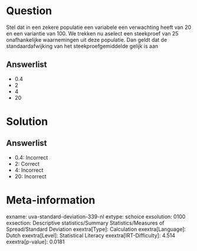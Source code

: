 Question
========

Stel dat in een zekere populatie een variabele een verwachting heeft van
20 en een variantie van 100. We trekken nu aselect een steekproef van 25
onafhankelijke waarnemingen uit deze populatie. Dan geldt dat de
standaardafwijking van het steekproefgemiddelde gelijk is aan

Answerlist
----------

* 0.4
* 2
* 4
* 20

Solution
========

Answerlist
----------

* 0.4: Incorrect
* 2: Correct
* 4: Incorrect
* 20: Incorrect

Meta-information
================
exname: uva-standard-deviation-339-nl
extype: schoice
exsolution: 0100
exsection: Descriptive statistics/Summary Statistics/Measures of Spread/Standard Deviation
exextra[Type]: Calculation
exextra[Language]: Dutch
exextra[Level]: Statistical Literacy
exextra[IRT-Difficulty]: 4.514
exextra[p-value]: 0.0181

